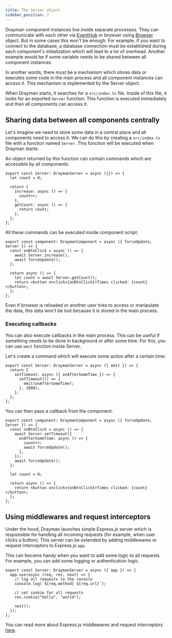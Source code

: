 ```yaml
---
title: The Server object
sidebar_position: 7
---
```



Drayman component instances live inside separate processes. They can communicate with each other via [EventHub](./the-event-hub-object) or browser using [Browser](./the-browser-object) object. But in some cases this won't be enough. For example, if you want to connect to the database, a database connection must be established during each component's initialization which will lead to a lot of overhead. Another example would be if some variable needs to be shared between all component instances.

In another words, there must be a mechanism which stores data or executes some code in the main process and all component instances can access it. This mechanism is implemented by the Server object.

When Drayman starts, it searches for a `src/index.ts` file. Inside of this file, it looks for an exported `Server` function. This function is executed immediately and then all components can access it.

## Sharing data between all components centrally

Let's imagine we need to store some data in a central place and all components need to access it. We can do this by creating a `src/index.ts` file with a function named `Server`. This function will be executed when Drayman starts.

An object returned by this function can contain commands which are accessible by all components:

```tsx title="src/index.ts"
export const Server: DraymanServer = async ({}) => {
  let count = 0;

  return {
    increase: async () => {
      count++;
    },
    getCount: async () => {
      return count;
    },
  };
};
```

All these commands can be executed inside component script:

```tsx title="src/components/home.tsx"
export const component: DraymanComponent = async ({ forceUpdate, Server }) => {
  const onBtnClick = async () => {
    await Server.increase();
    await forceUpdate();
  };

  return async () => {
    let count = await Server.getCount();
    return <button onclick={onBtnClick}>Times clicked: {count}</button>;
  };
};
```

Even if browser is reloaded or another user tries to access or manipulate the data, this data won't be lost because it is stored in the main process.

### Executing callbacks

You can also execute callbacks in the main process. This can be useful if something needs to be done in background or after some time. For this, you can use `emit` function inside Server.

Let's create a command which will execute some action after a certain time:

```tsx title="src/index.ts"
export const Server: DraymanServer = async ({ emit }) => {
  return {
    setTimeout: async ({ onAfterSomeTime }) => {
      setTimeout(() => {
        emit(onAfterSomeTime);
      }, 1000);
    },
  };
};
```

You can then pass a callback from the component:

```tsx title="src/components/home.tsx"
export const component: DraymanComponent = async ({ forceUpdate, Server }) => {
  const onBtnClick = async () => {
    await Server.setTimeout({
      onAfterSomeTime: async () => {
        count++;
        await forceUpdate();
      },
    });
    await forceUpdate();
  };

  let count = 0;

  return async () => {
    return <button onclick={onBtnClick}>Times clicked: {count}</button>;
  };
};
```

## Using middlewares and request interceptors

Under the hood, Drayman launches simple Express.js server which is responsible for handling all incoming requests (for example, when user clicks a button). This server can be extended by adding middlewares or request interceptors to Express.js `app`.

This can become handy when you want to add some logic to all requests. For example, you can add some logging or authentication logic.

```tsx title="src/index.ts"
export const Server: DraymanServer = async ({ app }) => {
  app.use(async (req, res, next) => {
    // log all requests to the console
    console.log(`${req.method} ${req.url}`);

    // set cookie for all requests
    res.cookie("hello", "world");

    next();
  });
};
```

You can read more about Express.js middlewares and request interceptors [here](https://expressjs.com/en/guide/using-middleware.html).
